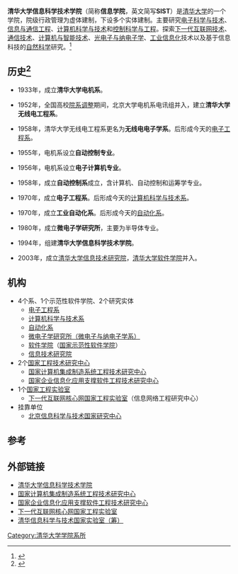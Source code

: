 {{Infobox University Department
 |名称              = 清华大学信息科学技术学院
 |其他名称        = School of Information Science and Technology, Tsinghua University
 |徽标              = [[File:School_of_Information_Science_and_Technology,_Tsinghua_University.svg|200px]]
 |徽标说明        =
 |隶属              =[[清华大学|清华大学]]
 |建立时间        =1994年
 |关闭时间        =
 |类型              =学院
 |下属              =4个系<br/>2个研究实体<br/>1个[[国家示范性软件学院|国家示范性软件学院]]<br/>1个[[国家集成电路人才培养基地|国家集成电路人才培养基地]]<br/>2个[[国家工程技术研究中心|国家工程技术研究中心]]<br/>1个[[国家工程实验室|国家工程实验室]]<br/>挂靠1个[[国家实验室|国家实验室]]
 |主管官员        =
 |主席              =
 |党委书记        =
 |院长              = [[孙家广|孙家广]]
 |系主任           =
 |所长              =
 |部长              =
 |主任              =
 |头衔              =党的工作<br/>领导小组组长
 |头衔人名        =[[张佐|张佐]]
 |教师              =423人<br/>中科院院士5人，工程院院士5人，教授160人，副教授176人
 |员工              =549人
 |学生              =6672人
 |本科生           =2689人
 |研究生           =2753人
 |博士生           =1221人
 |其他学生        =
 |地址              = {{CHN}}[[北京市|北京市]][[海淀区|海淀区]][[清华园|清华园]]
 |国家              =
 |省                 =
 |市                 =
 |坐标              =
 |网址              =http://www.sist.tsinghua.edu.cn
 |标志              =
 |脚注              =
}}
'''清华大学信息科学技术学院'''（简称'''信息学院'''，英文简写'''SIST'''）是[[清华大学|清华大学]]的一个学院，院级行政管理为虚体建制，下设多个实体建制。主要研究[[电子科学与技术|电子科学与技术]]、[[信息与通信工程|信息与通信工程]]、[[计算机科学与技术|计算机科学与技术]]和[[控制科学与工程|控制科学与工程]]。探索[[下一代互联网技术|下一代互联网技术]]、[[通信技术|通信技术]]、[[计算机与智能技术|计算机与智能技术]]、[[光电子与纳电子学|光电子与纳电子学]]、[[工业信息化|工业信息化]]技术以及基于信息科技的[[自然科学|自然科学]]研究。<ref>{{Cite web |url=http://www.sist.tsinghua.edu.cn/docinfo/board5/boardlist.jsp?columnId=002&parentColumnId=002 |title=清华大学信息科学技术学院：院长致辞 |access-date=2010-09-27 |archive-url=https://web.archive.org/web/20140329123625/http://www.sist.tsinghua.edu.cn/docinfo/board5/boardlist.jsp?columnId=002&parentColumnId=002 |archive-date=2014-03-29 |dead-url=yes }}</ref>

== 历史<ref>{{Cite web |url=http://www.sist.tsinghua.edu.cn/docinfo/board5/boardlist.jsp?columnId=002&parentColumnId=002 |title=清华大学信息科学技术学院：历史沿革 |access-date=2010-09-27 |archive-url=https://web.archive.org/web/20140329123625/http://www.sist.tsinghua.edu.cn/docinfo/board5/boardlist.jsp?columnId=002&parentColumnId=002 |archive-date=2014-03-29 |dead-url=yes }}</ref> ==
*1933年，成立'''清华大学电机系'''。

*1952年，全国高校[[院系调整|院系调整]]期间，北京大学电机系电讯组并入，建立'''清华大学无线电工程系'''。

*1958年，清华大学无线电工程系更名为'''无线电电子学系'''。后形成今天的[[清华大学电子工程系|电子工程系]]。

*1955年，电机系设立'''自动控制专业'''。

*1956年，电机系设立'''电子计算机专业'''。

*1958年，成立'''自动控制系'''成立，含计算机、自动控制和运筹学专业。

*1970年，成立'''电子工程系'''。后形成今天的[[清华大学计算机科学与技术系|计算机科学与技术系]]。

*1970年，成立'''工业自动化系'''。后形成今天的[[清华大学自动化系|自动化系]]。

*1980年，成立'''微电子学研究所'''，主要为半导体专业。

*1994年，组建'''清华大学信息科学技术学院'''。

*2003年，成立[[清华大学信息技术研究院|清华大学信息技术研究院]]，[[清华大学软件学院|清华大学软件学院]]并入。
== 机构 ==
*4个系、1个示范性软件学院、2个研究实体
**[[清华大学电子工程系|电子工程系]]
**[[清华大学计算机科学与技术系|计算机科学与技术系]]
**[[清华大学自动化系|自动化系]]
**[[清华大学微电子学研究所|微电子学研究所（微电子与纳电子学系）]]
**[[清华大学软件学院|软件学院]]（[[国家示范性软件学院|国家示范性软件学院]]）
**[[清华大学信息技术研究院|信息技术研究院]]
*2个[[国家工程技术研究中心|国家工程技术研究中心]]
**[[国家计算机集成制造系统工程技术研究中心|国家计算机集成制造系统工程技术研究中心]]
**[[国家企业信息化应用支撑软件工程技术研究中心|国家企业信息化应用支撑软件工程技术研究中心]]
*1个[[国家工程实验室|国家工程实验室]]
**[[下一代互联网核心网国家工程实验室|下一代互联网核心网国家工程实验室]]（信息网络工程研究中心）
*挂靠单位
**[[北京信息科学与技术国家研究中心|北京信息科学与技术国家研究中心]]

== 参考 ==
{{Reflist}}
==外部链接==
* [https://web.archive.org/web/20100225151728/http://www.sist.tsinghua.edu.cn/ 清华大学信息科学技术学院]
* [http://www.cims.tsinghua.edu.cn/ 国家计算机集成制造系统工程技术研究中心] {{Wayback|url=http://www.cims.tsinghua.edu.cn/ |date=20200211185014 }}
* [https://web.archive.org/web/20081012151151/http://www.eis.org.cn/ 国家企业信息化应用支撑软件工程技术研究中心]
* [https://web.archive.org/web/20100327143547/http://www.nrc.tsinghua.edu.cn/ 下一代互联网核心网国家工程实验室]
* [https://web.archive.org/web/20080827194557/http://www.tnlist.org.cn/ 清华信息科学与技术国家实验室（筹）]

{{清华大学/院系}}
[[Category:清华大学学院系所|Category:清华大学学院系所]]